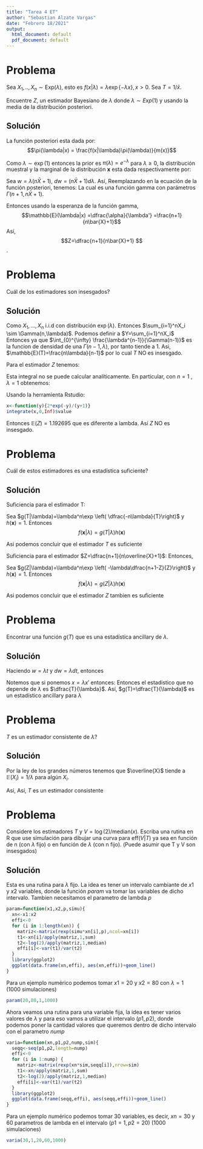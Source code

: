 ```yaml
---
title: "Tarea 4 ET"
author: "Sebastian Alzate Vargas"
date: "Febrero 18/2021"
output:
  html_document: default
  pdf_document: default
---
```


# Problema
Sea $X_1,..,X_n \sim \text{Exp}(\lambda)$, esto es $f(x\vert\lambda)=\lambda\exp\{-\lambda x\},x>0$. Sea $T = 1/\bar{x}$.

Encuentre $Z$, un estimador Bayesiano de $\lambda$ donde $\lambda\sim Exp(1)$ y usando la media de la distribución posteriori.

## Solución
La función posteriori esta dada por: $$\pi(\lambda|x) = \frac{f(x|\lambda)\pi(\lambda)}{m(x)}$$

Como $\lambda \sim \exp(1)$ entonces la prior es $\pi(\lambda)=e^{-\lambda}$ para $\lambda\geq0$, la distribución muestral y la marginal de la distribución $\pmb{x}$ esta dada respectivamente por:


\begin{align*}
    f(x|\lambda) &= \prod f(x_i|\lambda)= \prod_{i=1}^n \lambda \exp(-\lambda x_i)= \lambda^n \exp\left(-\lambda \sum_{i=1}^n x_i\right)
\end{align*}


\begin{align*}
    m(x) &= \int_{-\infty}^{\infty} f(x|\lambda) \pi(\lambda) d\lambda \\
    &= \int_{0}^{\infty} \lambda^n \exp\left(-\lambda \sum_{i=1}^n x_i\right) \exp(-\lambda) d\lambda \\
    &= \int_{0}^{\infty} \lambda^n \exp\left(-\lambda \left(\sum_{i=1}^n x_i + 1\right)\right)  d\lambda \\
    &= \int_{0}^{\infty} \lambda^n \exp\left\{-\lambda(n\bar{X}+1)\right\} d\lambda
\end{align*}
Sea $w=\lambda(n\bar{X}+1)$, $dw = (n\bar{X}+1)d\lambda$. Así, 
\begin{align*}
     m(x) &= \int_{0}^{\infty} \left( \frac{w}{n\bar{X}+1} \right)^n \left( \frac{1}{n\bar{X}+1} \right)  \exp^{-w}dw \\
     &= \left( \frac{1}{n\bar{X}+1} \right)^{n+1} \int_{0}^{\infty} w^n-1+1 e^{-w} dw \\
     &= \left( \frac{1}{n\bar{X}+1} \right)^{n+1} \Gamma(n+1)
\end{align*}
Reemplazando en la ecuación de la función posteriori, tenemos:
\begin{align*}
    f(\lambda|x) &= \frac{f(x|\lambda)\pi(\lambda)}{m(x)} \\
    &= \frac{\lambda^n \exp\{-\lambda n\bar{X}\}\exp\{-\lambda\}} {\Gamma(n+1)(n\bar{X}+1)^{-(n+1)}} \\
    &= \frac{(n\bar{X}+1)^{n+1}}{\Gamma(n+1)} \lambda^{(n+1)-1} \exp\{-\lambda (n\bar{X}+1)\}
\end{align*}
La cual es una función gamma con parámetros $\Gamma(n+1,n\bar{X}+1)$.

Entonces usando la esperanza de la función gamma,
$$\mathbb{E}(\lambda|x) =\dfrac{\alpha}{\lambda'} =\frac{n+1}{n\bar{X}+1}$$
Así, $$Z=\dfrac{n+1}{n\bar{X}+1} $$.

# Problema
Cuál de los estimadores son insesgados?

## Solución
Como $X_1,..., X_n$ i.i.d con distribución $\exp(\lambda)$. Entonces $\sum_{i=1}^nX_i \sim \Gamma(n,\lambda)$. Podemos definir a  $Y=\sum_{i=1}^nX_i$
\begin{align*}
    \mathbb{E}(T) =\mathbb{E}\left( \frac{1}{\overline{X}} \right)= \mathbb{E}\left( \frac{n}{\sum_{i=1}^nX_i} \right)=\mathbb{E}\left(\frac{n}{Y}\right)
\end{align*}
Entonces
\begin{align*}
    \int_{0}^{\infty} \frac{n}{y} \cdot \frac{\lambda^n}{\Gamma(n)} y^{n-1} e^{-\lambda y} dy
  &= \frac{n\lambda}{n-1} \int_{0}^{\infty} \frac{\lambda^{n-1}}{\Gamma(n-1)} y^{(n-1)-1} e^{-\lambda y} dy \\
    &= \frac{n\lambda}{n-1}\cdot 1
\end{align*}
ya que $\int_{0}^{\infty} \frac{\lambda^{n-1}}{\Gamma(n-1)}$ es la funcion de densidad de una $\Gamma(n-1,\lambda)$, por tanto tiende a 1. Asi, $\mathbb{E}(T)=\frac{n\lambda}{n-1}$ por lo cual $T$ NO es insesgado.

Para el estimador $Z$ tenemos:

\begin{align*}
    \mathbb{E}(Z) &= \mathbb{E}\left( \frac{n+1}{n\bar{X}+1} \right) \\
    &= \mathbb{E}\left( \frac{n+1}{Y+1} \right) \\
    &= (n+1) \mathbb{E}\left( \frac{1}{Y+1} \right) \\
    &= (n+1) \int_{0}^{\infty} \frac{1}{y+1} \cdot \frac{\lambda^n}{\Gamma(n)} y^{n-1} e^{-\lambda y} dy \\
    &=\dfrac{(n+1)\lambda^n}{\Gamma(n)} \int_{0}^{\infty} \frac{y^{n-1}}{y+1}\exp\{-\lambda y\} dy 
\end{align*}
Esta integral no se puede calcular analíticamente. En particular, con $n=1$ , $\lambda =1$ obtenemos:

\begin{align*}
    \mathbb{E}(Z)=2\int_{0}^{\infty} \frac{1}{y+1}\exp\{- y\} dy
\end{align*}

Usando la herramienta Rstudio:
```R
x<-function(y){2*exp(-y)/(y+1)}
integrate(x,0,Inf)$value
```
Entonces $\mathbb{E}(Z) = 1.192695$ que es diferente a lambda. Así $Z$ NO es insesgado.


# Problema
Cuál de estos estimadores es una estadística suficiente?

## Solución
Suficiencia para el estimador T: 

\begin{align*}
    f(\pmb{x}|\lambda)=\lambda^n\exp\left(-n\lambda \overline{X}\right)=\lambda^n\exp \left( \dfrac{-n\lambda}{T}\right)
\end{align*}

Sea $g(T|\lambda)=\lambda^n\exp \left( \dfrac{-n\lambda}{T}\right)$ y $h(\pmb{x})=1$. Entonces $$f(\pmb{x}|\lambda)=g(T|\lambda)h(\pmb{x})$$

Asi podemos concluir que el estimador $T$ es suficiente

Suficiencia para el estimador $Z=\dfrac{n+1}{n\overline{X}+1}$: 
Entonces, 

\begin{align*}
    f(\pmb{x}|\lambda)=\lambda^n\exp\left(-n\lambda \overline{X}\right)=\lambda^n\exp \left( -n\lambda\dfrac{n+1-Z}{nZ}\right)
\end{align*}

Sea $g(Z|\lambda)=\lambda^n\exp \left( -\lambda\dfrac{n+1-Z}{Z}\right)$ y $h(\pmb{x})=1$. Entonces $$f(\pmb{x}|\lambda)=g(Z|\lambda)h(\pmb{x})$$

Asi podemos concluir que el estimador $Z$ tambien es suficiente

# Problema
Encontrar una función $g(T)$ que es una estadística ancillary de $\lambda$.

## Solución
\begin{align*}
    P(T<x)&=P\left(\frac{1}{\overline{X}}<x \right)\\
    &=P\left(\frac{n}{\sum X_i}<x \right)\\
    &=P\left(\sum X_i>\frac{n}{x} \right)\\
    &=1-P\left(\sum X_i\leq\frac{n}{x} \right)\\
    &=1-\int_0^{n/x}\dfrac{\lambda^n}{\Gamma(n)}t^{n-1}e^{-\lambda t}dt \\
    &=1-\int_0^{n/x}\dfrac{\lambda}{\Gamma(n)}(\lambda t)^{n-1}e^{-\lambda t}dt 
\end{align*}
Haciendo $w=\lambda t$ y $dw=\lambda dt$, entonces

\begin{align*}
     P(T<x)
     &=1-\int_0^{\lambda n/x}\dfrac{w^{n-1}}{\Gamma(n)}e^{-w}dw\\
\end{align*}
Notemos que si ponemos $x=\lambda x'$ entonces:
\begin{align*}
    P(T<x)=P(T<\lambda x')=1-\int_0^{\lambda n/\lambda x' }\dfrac{w^{n-1}}{\Gamma(n)}e^{-w}dw=1-\int_0^{ n/ x'}\dfrac{w^{n-1}}{\Gamma(n)}e^{-w}dw
\end{align*}
Entonces el estadistico que no depende de $\lambda$ es $\dfrac{T}{\lambda}$. Así, $g(T)=\dfrac{T}{\lambda}$ es un estadístico ancillary para $\lambda$

# Problema
$T$ es un estimador consistente de $\lambda$?

## Solución
Por la ley de los grandes números tenemos que $\overline{X}$ tiende a $\mathbb{E}(X_i)=1/\lambda$ para algún $X_i$.

Así, 
\begin{align*}
    \lim_{n\rightarrow{\infty}}P\left(|T-\lambda|>\epsilon \right)&=\lim_{n\rightarrow{\infty}}P\left(\left|\frac{1}{\overline{X}}-\lambda\right|>\epsilon \right)\\
    &=\lim_{n\rightarrow{\infty}}P\left(-\epsilon>\frac{1}{\overline{X}}-\lambda>\epsilon \right)\\
    &=\lim_{n\rightarrow{\infty}}P\left(-\epsilon+\lambda>\frac{1}{\overline{X}}>\epsilon+\lambda \right)\\
    &=\lim_{n\rightarrow{\infty}}P\left(\frac{1}{\lambda-\epsilon}<\overline{X}<\frac{1}{\lambda+\epsilon} \right)\\
    &=\lim_{n\rightarrow{\infty}}P\left(\frac{1}{\lambda-\epsilon}-\frac{1}{\lambda}<\overline{X}-\frac{1}{\lambda}<\frac{1}{\lambda+\epsilon}-\frac{1}{\lambda} \right)\\
     &=\lim_{n\rightarrow{\infty}}P\left(\frac{\epsilon}{\lambda(\lambda-\epsilon)}<\overline{X}-\frac{1}{\lambda}<\frac{-\epsilon}{\lambda(\lambda+\epsilon)} \right)\\
     &=\lim_{n\rightarrow{\infty}}P\left(\frac{\epsilon}{\lambda(\lambda+\epsilon)}<\overline{X}-\frac{1}{\lambda}<\frac{-\epsilon}{\lambda(\lambda+\epsilon)} \right)\\
     &=\lim_{n\rightarrow{\infty}}P\left(\left|\overline{X} -\frac{1}{\lambda} \right| >\frac{\epsilon}{\lambda(\lambda+\epsilon)}\right)\\
     &=0
\end{align*}
Así, $T$ es un estimador consistente

# Problema
Considere los estimadores $T$ y $V=\log (2)/\text{median}(x)$. Escriba una rutina en R que use simulación para dibujar una curva para eff$(V|T)$ ya sea en función de n (con $\lambda$ fijo) o en función de $\lambda$ (con n fijo). (Puede asumir que T y V son insesgados)

## Solución
Esta es una rutina para $\lambda$ fijo. La idea es tener un intervalo cambiante de $x1$ y $x2$ variables, donde la función $param$ va tomar las variables de dicho intervalo. Tambien necesitamos el parametro de lambda $p$ 

```r
param=function(x1,x2,p,simu){
  xn<-x1:x2
  effi<-0
  for (i in 1:length(xn)) {
    matriz<-matrix(rexp(simu*xn[i],p),ncol=xn[i])
    t1<-xn[i]/apply(matriz,1,sum)
    t2<-log(2)/apply(matriz,1,median)
    effi[i]<-var(t1)/var(t2)
  }
  library(ggplot2)
  ggplot(data.frame(xn,effi), aes(xn,effi))+geom_line()
}
```
Para un ejemplo numérico podemos tomar $x1=20$ y $x2=80$ con $\lambda=1$ (1000 simulaciones)

```r
param(20,80,1,1000)
```


Ahora veamos una rutina para una variable fija, la idea es tener varios valores de $\lambda$ y para eso vamos a utilizar el intervalo $(p1,p2)$, donde podemos poner la cantidad valores que queremos dentro de dicho intervalo con el parametro $nump$

```r
varia=function(xn,p1,p2,nump,sim){
  seqq<-seq(p1,p2,length=nump)
  effi<-0
  for (i in 1:nump) {
    matriz<-matrix(rexp(xn*sim,seqq[i]),nrow=sim)
    t1<-xn/apply(matriz,1,sum)
    t2<-log(2)/apply(matriz,1,median)
    effi[i]<-var(t1)/var(t2)
  }
  library(ggplot2)
  ggplot(data.frame(seqq,effi), aes(seqq,effi))+geom_line()
}
```
Para un ejemplo numérico podemos tomar 30 variables, es decir, $xn=30$ y 60 parametros de lambda en el intervalo $(p1=1,p2=20)$ (1000 simulaciones)


```r
varia(30,1,20,60,1000)
```